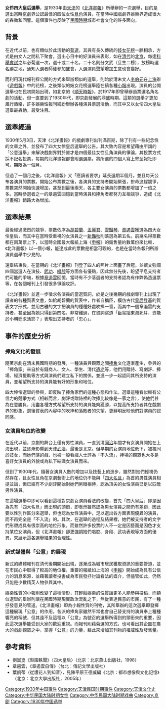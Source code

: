 '''女伶四大皇后選舉'''，是1930年由[[天津|天津]]的《[[北洋畫報|北洋畫報]]》所舉辦的一次選舉，目的是選出當時[[京劇|京劇]]界公認最佳的四位女性[[旦角|旦角]]演員，在當時中國戲劇界娛樂界造成很大的轟動和回響。這個事件也反映了[[民國時期|民國時期]]城市社會文化的許多面向。

==背景==
在近代以前，也有類似於此活動的[[菊選|菊選]]，其與有長久傳統的[[妓女|妓女]][[花榜|花榜]]一脈相承，方式是由文人之間私下聚會，選出心目中的好演員來表彰，如在[[清代|清代]]的[[北京|北京]]，每逢[[科舉|科舉]][[會試|會試]]之年必菊選一次，選十或二十名，二十名則分文武（旦生二榜），放榜時選名勝之地，通知入選者師徒參加盛會，入選演員聲望增加生意也會變好。
    
而利用現代報刊採公開的方式來舉辦類似的選舉，則始於清末文人[[李伯元|李伯元]]在[[上海|上海]]辦《[[遊戲報|遊戲報]]》中的花榜，之後類似的妓女花榜選舉陸在續各種[[小報|小報]]出現。演員的公開選舉也在民初開始出現，如北京的《[[順天時報|順天時報]]》，於1917年即曾舉辦過票選名角名劇的活動。但一直要到了1930年代，即京劇發展的鼎盛時期，這類的選舉才更加風行熱絡，許多娛樂性報刊紛紛舉辦各種演員票選活動，而其中又以女伶四大皇后選舉最轟動，最受注目。

==選舉經過==

1930年5月3日，天津《北洋畫報》的戲劇專刊出刊滿百期，除了刊有一些紀念性的文章之外，並發布了四大女伶皇后選舉的公告。其大致內容是希望藉由所謂的「公意選舉」來解決戲劇界對於誰才是四個最佳女性旦角演員的爭論，其投票方式採不記名投票，每期的北洋畫報都會附選選票，將所選的四個人寫上寄至報社即可。期限為一個月。

但過了一個月之後，《北洋畫報》又「應讀者要求」延長選期半個月，並且每天公布各演員的票數。開始公布票數之後，各演員的支持者開始緊張，拚命追趕競爭，票數突然開始快速增加，甚至到最後兩天，各主要女演員的票數都增加了一倍之多。當時參選者之一的章遏雲回憶到當時演員和捧角者都努力互相競爭，造成《北洋畫報》銷路大為增加。

==選舉結果==

最後經過激烈的競爭，票數依序為[[胡碧蘭|胡碧蘭]]、[[孟麗君|孟麗君]]、[[雪豔琴|雪豔琴]]、[[章遏雲|章遏雲]]獲選為四大女伶皇后，而其中在當時受重視的女演員之一[[新豔秋|新豔秋]]則落選為第五名。前幾名得票數都在兩萬票上下，以當時全國最大報紙上海《[[申報|申報]]》的銷售量約數萬份來比較，《北洋畫報》以一個小報，能達成此的票數是相當可觀的，也是在當時各報刊所辦演員選舉中少見的。

還舉結束後，在當期的《北洋畫報》刊登了四人的照片上面畫了后冠。並撰文強調四個當選人在演技、[[武功|武功]]、[[唱腔|唱腔]]等方面各有優點，因此無分先後，盼望平息支持者們可能的爭端，根據[[章遏雲|章遏雲]]回憶，當時有不少落選者的支持者認為有作弊偽造選票等，在各個報刊上引發很多爭論攻訐。 

《北洋畫報》並進一步徵求各演員的當選賀詞，於是之後幾期的戲劇專刊上出現了讀者的各種賀表文書，如給胡碧蘭的賀表中，作者自稱臣，模仿古代[[皇后|皇后]]登基的賀表文字形式，並用古雅的文字把演員的種種好處吹捧一番，而其中一個章遏雲的支持者，甚至因為她只得到第四名，非常難過，在賀詞寫道「臣甯蹈東海死耳，豈能於小朝廷求活耶？」表現出支持者的「忠心」。

==事件的歷史分析==
===捧角文化的發展===
隨著京劇在清末民國時期的發展，一種演員與觀眾之間[[捧角|捧角]]文化逐漸產生，參與的「捧角家」來自於有錢商人、文人、學生、清代[[遺老|遺老]]等，他們用贈詩、寫劇評、捧場、經濟援助等方式與演員們建立私下的關係，並進一步一起認同其所支持的演員，並希望所支持的演員能有好的形象和地位。

四大坤伶選舉的參與，即反映了捧角家們的這種心態和作法。選舉這種看似較有公信力的競爭方式（相較而言，劇評或贈詩裡的吹捧比較像是一家之言），使他們甚為在意勝負，用盡各種方式希望所支持的演員能夠獲勝，以提高所支持者其在戲劇界的形象，選後賀表的內容中的吹捧和落敗者的失望，更鮮明反映他們對演員的認同感。

===女演員地位的改變===

在近代以前，京劇的舞台上僅有男性演員，一直到清[[同治|同治]]年間才有女演員開始在上海出現，並逐漸影響到天津[[武漢|武漢]]，最後是北京。但早期的女演員地位低下，被視同於妓女，而她們演的戲，也被一般看戲人士評為「不入流」，捧場的觀眾也大多是喜好女演員的外貌或為私下結識女演員而來。

但到了1930年代，隨著女演員人數的增加以及技藝上的進步，雖然對她們輕視仍然存在，且女性旦角在京劇藝術上的地位仍不能與「[[京剧四大名旦|四大名旦]]」為首的男性演員相提並論，但已經有不少劇評開始對她們另眼相待，認為頂尖的女性演員已足以匹敵男性演員。

在這場選舉中即可以看到這種對京劇女演員看法的改變，首先「四大皇后」即是因為先有「四大名旦」而出現的頭銜，即表示雖然認為男女演員之間仍有差距，因此要以性別作區分來選舉，但也認為女性演員中，足以選出各方面表現優異的演員，而不再完全是「不入流」的。其次，在選舉的過程及結果裡，她們被支持者的文字們形塑成具有很崇高的地位形象，而雖然許多投票的人不一定是因藝而是因色才支持某位女演員，但《北洋畫報》卻更強調她們唱腔、身段、武功表現等方面的優異，來展示這各選舉結果的合理性。

===新式媒體與「公意」的展現===

新式的媒體報刊在清代後期開始出現，逐漸成為城市居民獲取資訊的重要管道，並在市民心中取得了較高的地位權，重要的報紙如上海的《[[申報|申報]]》開始成為具有公信力的消息來源，並藉著讀者投書成為市民發抒討論看法的媒介，但儘管如此，仍然只能是少數精英人物參與其中。

娛樂性質的小報則改變了這種情形，其輕鬆娛樂的性質讓更多人能參與投稿，而類似選舉的舉辦則讓在民國時期現實政治混亂之下，無從表達民意的市民，有了一種抒發意見的管道。《北洋畫報》即為小報性質的刊物，其所舉辦的這次選舉即發揮這種展現「公意」的作用，各派的捧角家雖然平常也會自己替支持的演員奉上種種響亮的稱號，但其遠不及這種以「公意」為號召的選舉所得到的頭銜來的重要，因此這次選舉能受到大家的歡迎重視。而報刊則藉菊選的方式，也可看出其企圖在廣大的戲劇觀眾之中，掌握「公意」的力量，藉此來增加其刊物的權威性及發售量。

==參考資料==
*劉嵩崑《梨園軼聞》〈四大皇后〉（北京：北京燕山出版社，1998）
*章遏雲，《章遏雲自傳》（台北：傳記文學出版社）
*葉凱蒂〈從護花人到知音〉，見陳平原王德威編《北京：都市想像與文化記憶》（北京：北京大學出版社，2005年）

[[Category:1930年中国事件|Category:1930年中国事件]]
[[Category:天津民国时期事件|Category:天津民国时期事件]]
[[Category:天津文化史|Category:天津文化史]]
[[Category:中华民国大陆时期女性|Category:中华民国大陆时期女性]]
[[Category:中华民国大陆时期戏曲|Category:中华民国大陆时期戏曲]]
[[Category:京剧|Category:京剧]]
[[Category:1930年中国选举|Category:1930年中国选举]]